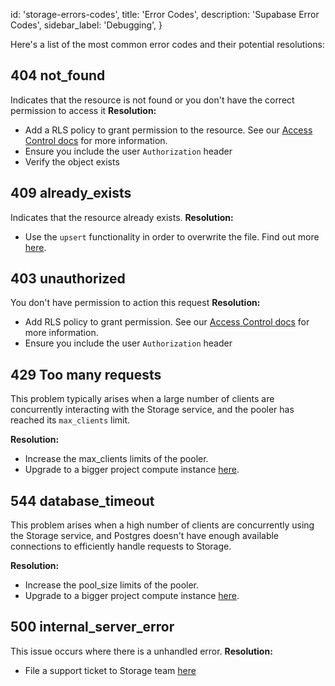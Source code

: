 
  id: 'storage-errors-codes',
  title: 'Error Codes',
  description: 'Supabase Error Codes',
  sidebar_label: 'Debugging',
}

Here's a list of the most common error codes and their potential resolutions:

## 404 not_found

Indicates that the resource is not found or you don't have the correct permission to access it
**Resolution:**

- Add a RLS policy to grant permission to the resource. See our [Access Control docs](/docs/guides/storage/uploads/access-control) for more information.
- Ensure you include the user `Authorization` header
- Verify the object exists

## 409 already_exists

Indicates that the resource already exists.
**Resolution:**

- Use the `upsert` functionality in order to overwrite the file. Find out more [here](/docs/guides/storage/uploads/standard-uploads#overwriting-files).

## 403 unauthorized

You don't have permission to action this request
**Resolution:**

- Add RLS policy to grant permission. See our [Access Control docs](/docs/guides/storage/uploads/access-control) for more information.
- Ensure you include the user `Authorization` header

## 429 Too many requests

This problem typically arises when a large number of clients are concurrently interacting with the Storage service, and the pooler has reached its `max_clients` limit.

**Resolution:**

- Increase the max_clients limits of the pooler.
- Upgrade to a bigger project compute instance [here](https://supabase.com/dashboard/project/_/settings/addons).

## 544 database_timeout

This problem arises when a high number of clients are concurrently using the Storage service, and Postgres doesn't have enough available connections to efficiently handle requests to Storage.

**Resolution:**

- Increase the pool_size limits of the pooler.
- Upgrade to a bigger project compute instance [here](https://supabase.com/dashboard/project/_/settings/addons).

## 500 internal_server_error

This issue occurs where there is a unhandled error.
**Resolution:**

- File a support ticket to Storage team [here](https://supabase.com/dashboard/support/new)


